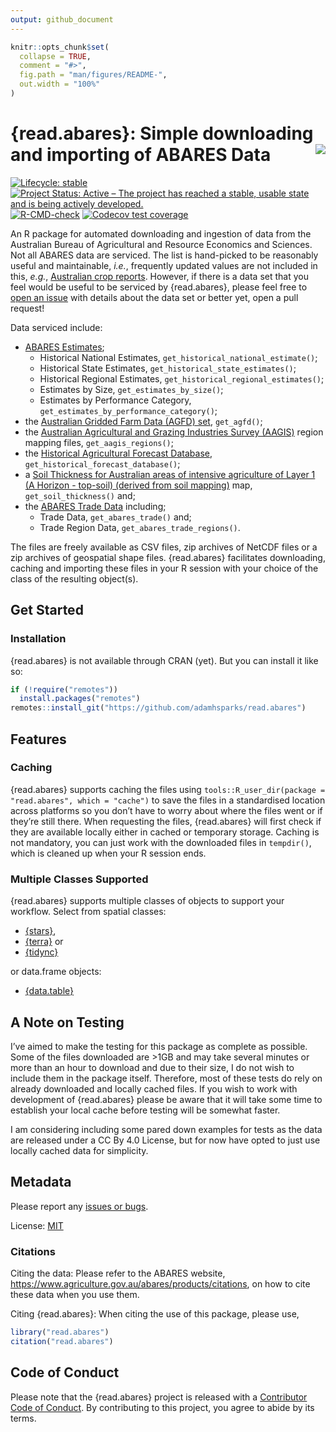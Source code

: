 ```yaml
---
output: github_document
---
```


<!-- README.md is generated from README.Rmd. Please edit that file -->

```r
knitr::opts_chunk$set(
  collapse = TRUE,
  comment = "#>",
  fig.path = "man/figures/README-",
  out.width = "100%"
)
```

# {read.abares}: Simple downloading and importing of ABARES Data <img src="man/figures/logo.png" align="right"/>

<!-- badges: start -->
[![Lifecycle: stable](https://img.shields.io/badge/lifecycle-stable-green.svg)](https://lifecycle.r-lib.org/articles/stages.html#stable)
[![Project Status: Active – The project has reached a stable, usable state and is being actively developed.](https://www.repostatus.org/badges/latest/active.svg)](https://www.repostatus.org/#active)
[![R-CMD-check](https://github.com/adamhsparks/read.abares/actions/workflows/R-CMD-check.yaml/badge.svg)](https://github.com/adamhsparks/read.abares/actions/workflows/R-CMD-check.yaml)
[![Codecov test coverage](https://codecov.io/gh/adamhsparks/read.abares/graph/badge.svg)](https://app.codecov.io/gh/adamhsparks/read.abares)
<!-- badges: end -->

An R package for automated downloading and ingestion of data from the Australian Bureau of Agricultural and Resource Economics and Sciences.
Not all ABARES data are serviced.
The list is hand-picked to be reasonably useful and maintainable, _i.e._, frequently updated values are not included in this, _e.g._, [Australian crop reports](https://daff.ent.sirsidynix.net.au/client/en_AU/ABARES/search/results?te=ASSET&st=PD#).
However, if there is a data set that you feel would be useful to be serviced by {read.abares}, please feel free to [open an issue](https://github.com/adamhsparks/read.abares/issues/new) with details about the data set or better yet, open a pull request!

Data serviced include:

- [ABARES Estimates](https://www.agriculture.gov.au/abares/data/farm-data-portal#data-download);
  - Historical National Estimates, `get_historical_national_estimate()`;
  - Historical State Estimates, `get_historical_state_estimates()`;
  - Historical Regional Estimates, `get_historical_regional_estimates()`;
  - Estimates by Size, `get_estimates_by_size()`;
  - Estimates by Performance Category, `get_estimates_by_performance_category()`;
- the [Australian Gridded Farm Data (AGFD) set](https://www.agriculture.gov.au/abares/research-topics/surveys/farm-survey-data/australian-gridded-farm-data), `get_agfd()`;
- the [Australian Agricultural and Grazing Industries Survey (AAGIS)](https://www.agriculture.gov.au/abares/research-topics/surveys/farm-survey-data) region mapping files, `get_aagis_regions()`;
- the [Historical Agricultural Forecast Database](https://www.agriculture.gov.au/abares/research-topics/agricultural-outlook/historical-forecasts#:~:text=About%20the%20historical%20agricultural%20forecast,relevant%20to%20Australian%20agricultural%20markets), `get_historical_forecast_database()`;
- a [Soil Thickness for Australian areas of intensive agriculture of Layer 1 (A Horizon - top-soil) (derived from soil mapping)](https://data.agriculture.gov.au/geonetwork/srv/eng/catalog.search#/metadata/faa9f157-8e17-4b23-b6a7-37eb7920ead6) map, `get_soil_thickness()` and;
- the [ABARES Trade Data](https://www.agriculture.gov.au/abares/research-topics/trade/dashboard) including;
  - Trade Data, `get_abares_trade()` and;
  - Trade Region Data, `get_abares_trade_regions()`.

The files are freely available as CSV files, zip archives of NetCDF files or a zip archives of geospatial shape files.
{read.abares} facilitates downloading, caching and importing these files in your R session with your choice of the class of the resulting object(s).

## Get Started

### Installation

{read.abares} is not available through CRAN (yet).
But you can install it like so:

```r
if (!require("remotes"))
  install.packages("remotes")
remotes::install_git("https://github.com/adamhsparks/read.abares")
```

## Features

### Caching

{read.abares} supports caching the files using `tools::R_user_dir(package = "read.abares", which = "cache")` to save the files in a standardised location across platforms so you don't have to worry about where the files went or if they're still there.
When requesting the files, {read.abares} will first check if they are available locally either in cached or temporary storage.
Caching is not mandatory, you can just work with the downloaded files in `tempdir()`, which is cleaned up when your R session ends.

### Multiple Classes Supported

{read.abares} supports multiple classes of objects to support your workflow.
Select from spatial classes:

- [{stars}](https://CRAN.R-project.org/package=stars),
- [{terra}](https://CRAN.R-project.org/package=terra) or
- [{tidync}](https://CRAN.R-project.org/package=tidync)

or data.frame objects:

- [{data.table}](https://CRAN.R-project.org/package=data.table)

## A Note on Testing

I've aimed to make the testing for this package as complete as possible.
Some of the files downloaded are >1GB and may take several minutes or more than an hour to download and due to their size, I do not wish to include them in the package itself.
Therefore, most of these tests do rely on already downloaded and locally cached files.
If you wish to work with development of {read.abares} please be aware that it will take some time to establish your local cache before testing will be somewhat faster.

I am considering including some pared down examples for tests as the data are released under a CC By 4.0 License, but for now have opted to just use locally cached data for simplicity.

## Metadata

Please report any [issues or bugs](https://github.com/adamhsparks/read.abares/issues).

License: [MIT](LICENSE.md)

### Citations

Citing the data: Please refer to the ABARES website, <https://www.agriculture.gov.au/abares/products/citations>, on how to cite these data when you use them.

Citing {read.abares}: When citing the use of this package, please use,

```r
library("read.abares")
citation("read.abares")
```

## Code of Conduct

Please note that the {read.abares} project is released with a [Contributor Code of Conduct](https://adamhsparks.github.io/read.abares/CODE_OF_CONDUCT.html). By contributing to this project, you agree to abide by its terms.
